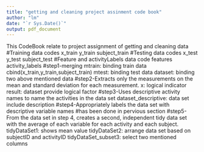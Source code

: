 ```yaml
---
title: "getting and cleaning project assinment code book"
author: "lm"
date: "`r Sys.Date()`"
output: pdf_document
---
```

This CodeBook relate to project assignment of getting and cleaning data
#Training data codes
x_train 
y_train 
subject_train 
#Testing data codes
x_test 
y_test 
subject_test 
#Feature and activityLabels data code
features 
activity_labels 
#step1-merging
mtrain: binding train data cbind(x_train,y_train,subject_train)
mtest: binding test data
dataset: binding two above mentioned data
#step2-Extracts only the measurements on the mean and standard deviation for each measurement. 
x: logical indicator 
result: dataset provide logical factor
#step3-Uses descriptive activity names to name the activities in the data set
dataset_descriptive: data set include description
#step4-Appropriately labels the data set with descriptive variable names
#has been done in pervious section
#step5-From the data set in step 4, creates a second, independent tidy data set with the average of each variable for each activity and each subject.
tidyDataSet1: shows mean value
tidyDataSet2: arrange data set based on subjectID and activityID
tidyDataSet_subset3: select two mentioned columns
